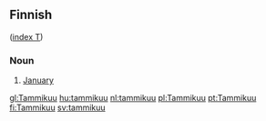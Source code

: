 ==Finnish==
([[Wiktionary:Finnish_index_t|index T]])

===Noun===

# [[January]]

[[gl:Tammikuu]]
[[hu:tammikuu]]
[[nl:tammikuu]]
[[pl:Tammikuu]]
[[pt:Tammikuu]]
[[fi:Tammikuu]]
[[sv:tammikuu]]